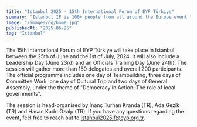 ```yaml
---
title: "Istanbul 2025 - 15th International Forum of EYP Türkiye"
summary: "Istanbul IF is 100+ people from all around the Europe event that "
image: "/images/og/home.jpg"
publishedAt: "2025-06-25"
tag: "Istanbul"
---
```



The 15th International Forum of EYP Türkiye will take place in Istanbul between the 25th of June and the 1st of July, 2024. It will also include a Leadership Day (June 23rd) and an Officials Training Day (June 24th). The session will gather more than 150 delegates and overall 200 participants. The official programme includes one day of Teambuilding, three days of Committee Work, one day of Cultural Trip and two days of General Assembly, under the theme of "Democracy in Action: The role of local governments".



The session is head-organised by İnanç Turhan Kranda (TR), Ada Gezik (TR) and Hasan Kadri Özalp (TR). If you have any questions regarding the event, feel free to reach out to istanbul2025if@eyp.org.tr.